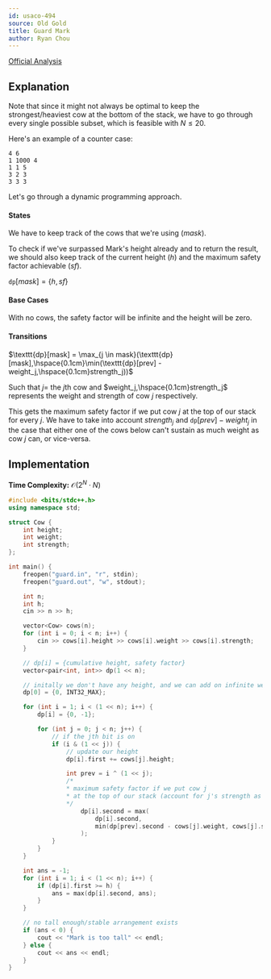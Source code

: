 ```yaml
---
id: usaco-494
source: Old Gold
title: Guard Mark
author: Ryan Chou
---
```

 
[Official Analysis](http://www.usaco.org/current/data/sol_guard_gold.html)

## Explanation

Note that since it might not always be optimal to keep the strongest/heaviest cow at the bottom of the stack, we have to go through every single possible subset, which is feasible with $N \leq 20$.

Here's an example of a counter case:
```
4 6
1 1000 4
1 1 5
3 2 3
3 3 3
```

Let's go through a dynamic programming approach.

#### States

We have to keep track of the cows that we're using ($mask$).

To check if we've surpassed Mark's height already and to return the result, we should also keep track of the current height ($h$) and the maximum safety factor achievable ($sf$).

$\texttt{dp}[mask] =\{h, sf\}$

#### Base Cases

With no cows, the safety factor will be infinite and the height will be zero.

#### Transitions

$\texttt{dp}[mask] = \max_{j \in mask}(\texttt{dp}[mask],\hspace{0.1cm}\min(\texttt{dp}[prev] - weight_j,\hspace{0.1cm}strength_j))$

Such that $j =$ the $j$th cow and $weight_j,\hspace{0.1cm}strength_j$ represents the weight and strength of cow $j$ respectively.

This gets the maximum safety factor if we put cow $j$ at the top of our stack for every $j$. We have to take into account $strength_j$ and $\texttt{dp}[prev] - weight_j$ in the case that either one of the cows below can't sustain as much weight as cow $j$ can, or vice-versa.

## Implementation

**Time Complexity:** $\mathcal{O}(2^N \cdot N)$

<LanguageSection>
<CPPSection>

```cpp
#include <bits/stdc++.h>
using namespace std;

struct Cow {
	int height;
	int weight;
	int strength; 
};

int main() {
	freopen("guard.in", "r", stdin);
	freopen("guard.out", "w", stdout);

	int n;
	int h;
	cin >> n >> h;

	vector<Cow> cows(n);
	for (int i = 0; i < n; i++) {
		cin >> cows[i].height >> cows[i].weight >> cows[i].strength;
	}

	// dp[i] = {cumulative height, safety factor}
	vector<pair<int, int>> dp(1 << n);

	// initally we don't have any height, and we can add on infinite weight
	dp[0] = {0, INT32_MAX};

	for (int i = 1; i < (1 << n); i++) {
		dp[i] = {0, -1};

		for (int j = 0; j < n; j++) {
			// if the jth bit is on
			if (i & (1 << j)) {
				// update our height
				dp[i].first += cows[j].height;

				int prev = i ^ (1 << j);
				/*
				* maximum safety factor if we put cow j
				* at the top of our stack (account for j's strength as well)
				*/
					dp[i].second = max(
						dp[i].second,
						min(dp[prev].second - cows[j].weight, cows[j].strength)
					);
			}
		}
	}

	int ans = -1;
	for (int i = 1; i < (1 << n); i++) {
		if (dp[i].first >= h) {
			ans = max(dp[i].second, ans);
		}
	}

	// no tall enough/stable arrangement exists
	if (ans < 0) {
		cout << "Mark is too tall" << endl;
	} else {
		cout << ans << endl;
	}
}
```
</CPPSection>
</LanguageSection>
